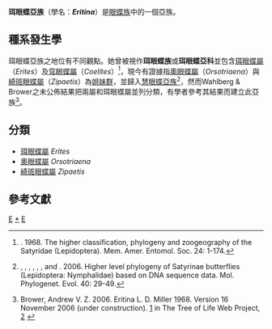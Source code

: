 {{NoteTA
|G1=Butterfly
}}
{{Automatic Taxobox
| taxon = Eritina
| authority = Reuter, 1896
| image = Banded Catseye(Zipaetis saitis).jpg
| image_caption = [[指名綺斑眼蝶|指名綺斑眼蝶]]<br />''Zipaetis saitis''
| type_genus = [[珥眼蝶屬|珥眼蝶屬]]<br />''Erites''
| type_genus_authority = Westwood, [1851]
| subdivision_ranks = 屬
| subdivision = 有3個屬，詳見正文。
}}

'''珥眼蝶亞族'''（學名：'''''Eritina'''''）是[[眼蝶族|眼蝶族]]中的一個亞族。

== 種系發生學 ==
珥眼蝶亞族之地位有不同觀點。她曾被視作'''珥眼蝶族'''或'''珥眼蝶亞科'''並包含[[珥眼蝶屬|珥眼蝶屬]]（''Erites''）及[[穹眼蝶屬|穹眼蝶屬]]（''Coelites''）<ref>{{aut|Miller LD}}. 1968. The higher classification, phylogeny and zoogeography of the Satyridae (Lepidoptera). Mem. Amer. Entomol. Soc. 24: 1-174.</ref>，現今有證據指[[奧眼蝶屬|奧眼蝶屬]]（''Orsotriaena''）與[[綺斑眼蝶屬|綺斑眼蝶屬]]（''Zipaetis''）為[[姐妹群|姐妹群]]，並歸入[[珍眼蝶亞族|慧眼蝶亞族]]<ref>{{aut|Peña C}}, {{aut|Wahlberg N}}, {{aut|Weingartner E}}, {{aut|Kodandaramaiah U}}, {{aut|Nylin S}}, {{aut|Freitas AVL}}, and {{aut|Brower AVZ}}. 2006. Higher level phylogeny of Satyrinae butterflies (Lepidoptera: Nymphalidae) based on DNA sequence data. Mol. Phylogenet. Evol. 40: 29-49.</ref>，然而Wahlberg & Brower之未公佈結果把兩屬和珥眼蝶屬並列分類，有學者參考其結果而建立此亞族<ref>Brower, Andrew V. Z. 2006. Eritina L. D. Miller 1968. Version 16 November 2006 (under construction). [http://tolweb.org/Eritina/70790/2006.11.16] {{Wayback|url=http://tolweb.org/Eritina/70790/2006.11.16 |date=20141111200754 }} in The Tree of Life Web Project, [http://tolweb.org/] {{Wayback|url=http://tolweb.org/ |date=20110515100516 }}</ref>。

== 分類 ==
* [[珥眼蝶屬|珥眼蝶屬]] ''Erites''
* [[奧眼蝶屬|奧眼蝶屬]] ''Orsotriaena''
* [[綺斑眼蝶屬|綺斑眼蝶屬]] ''Zipaetis''

== 參考文獻 ==
{{reflist}}

{{Commons category| Eritina}}

{{眼蝶亞科}}

{{taxonbar}}
[[Category:_1896年描述的分类群|E]]
[[Category:珥眼蝶亞族|*]]
[[Category:眼蝶族|E]]